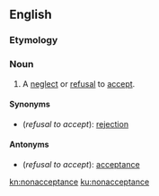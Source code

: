 ==English==

===Etymology===
{{PIE root|en|keh₂p}}
{{prefix|non|acceptance|lang=en}}

===Noun===
{{en-noun}}

# A [[neglect]] or [[refusal]] to [[accept]].

====Synonyms====
* (''refusal to accept''): [[rejection]]

====Antonyms====
* (''refusal to accept''): [[acceptance]]

[[kn:nonacceptance]]
[[ku:nonacceptance]]